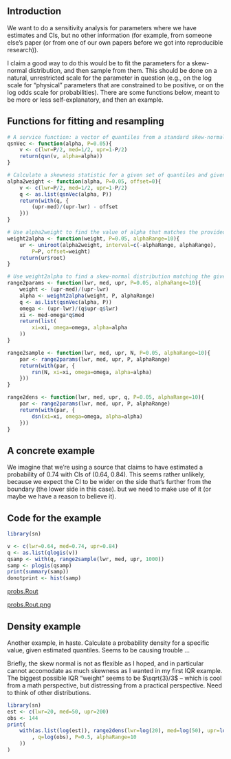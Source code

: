 

## Introduction 

We want to do a sensitivity analysis for parameters where we have estimates and CIs, but no other information (for example, from someone else's paper (or from one of our own papers before we got into reproducible research)).

I claim a good way to do this would be to fit the parameters for a skew-normal distribution, and then sample from them. This should be done on a natural, unrestricted scale for the parameter in question (e.g., on the log scale for "physical" parameters that are constrained to be positive, or on the log odds scale for probabilities). There are some functions below, meant to be more or less self-explanatory, and then an example.

## Functions for fitting and resampling 

```r
# A service function: a vector of quantiles from a standard skew-normal with parameter alpha
qsnVec <- function(alpha, P=0.05){
	v <- c(lwr=P/2, med=1/2, upr=1-P/2)
	return(qsn(v, alpha=alpha))
}

# Calculate a skewness statistic for a given set of quantiles and given skew-normal parameter alpha
alpha2weight <- function(alpha, P=0.05, offset=0){
	v <- c(lwr=P/2, med=1/2, upr=1-P/2)
	q <- as.list(qsnVec(alpha, P))
	return(with(q, {
		(upr-med)/(upr-lwr) - offset
	}))
}

# Use alpha2weight to find the value of alpha that matches the provided skewness statistic
weight2alpha <- function(weight, P=0.05, alphaRange=10){
	ur <- uniroot(alpha2weight, interval=c(-alphaRange, alphaRange), 
		P=P, offset=weight)
	return(ur$root)
}

# Use weight2alpha to find a skew-normal distribution matching the given quantiles
range2params <- function(lwr, med, upr, P=0.05, alphaRange=10){
	weight <- (upr-med)/(upr-lwr)
	alpha <- weight2alpha(weight, P, alphaRange)
	q <- as.list(qsnVec(alpha, P))
	omega <- (upr-lwr)/(q$upr-q$lwr)
	xi <- med-omega*q$med
	return(list(
		xi=xi, omega=omega, alpha=alpha
	))
}

range2sample <- function(lwr, med, upr, N, P=0.05, alphaRange=10){
	par <- range2params(lwr, med, upr, P, alphaRange)
	return(with(par, {
		rsn(N, xi=xi, omega=omega, alpha=alpha)
	}))
}

range2dens <- function(lwr, med, upr, q, P=0.05, alphaRange=10){
	par <- range2params(lwr, med, upr, P, alphaRange)
	return(with(par, {
		dsn(xi=xi, omega=omega, alpha=alpha)
	}))
}
```

## A concrete example 

We imagine that we're using a source that claims to have estimated a probability of 0.74 with CIs of (0.64, 0.84). This seems rather unlikely,
<ref>
because we expect the CI to be wider on the side that's further from the boundary (the lower side in this case).
</ref>
but we need to make use of it (or maybe we have a reason to believe it). 

## Code for the example 


```r
library(sn)

v <- c(lwr=0.64, med=0.74, upr=0.84)
q <- as.list(qlogis(v))
qsamp <- with(q, range2sample(lwr, med, upr, 1000))
samp <- plogis(qsamp)
print(summary(samp))
donotprint <- hist(samp)
```

[probs.Rout](probs.Rout)

[probs.Rout.png](probs.Rout.png)

## Density example 

Another example, in haste. Calculate a probability density for a specific value, given estimated quantiles. Seems to be causing trouble ...

Briefly, the skew normal is not as flexible as I hoped, and in particular cannot accomodate as much skewness as I wanted in my first IQR example. The biggest possible IQR "weight" seems to be $\sqrt{3}/3$ – which is cool from a math perspective, but distressing from a practical perspective. Need to think of other distributions.


```r
library(sn)
est <- c(lwr=20, med=50, upr=200)
obs <- 144
print(
	with(as.list(log(est)), range2dens(lwr=log(20), med=log(50), upr=log(200)
		, q=log(obs), P=0.5, alphaRange=10
	))
)
```
